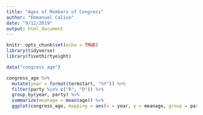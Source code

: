 ```yaml
---
title: "Ages of Members of Congress"
author: "Emmanuel Calivo"
date: "9/12/2019"
output: html_document
---
```


```r
knitr::opts_chunk$set(echo = TRUE)
library(tidyverse)
library(fivethirtyeight)
```

```r
data("congress_age")

congress_age %>% 
  mutate(year = format(termstart, "%Y")) %>% 
  filter(party %in% c("R", "D")) %>% 
  group_by(year, party) %>%
  summarize(meanage = mean(age)) %>% 
  ggplot(congress_age, mapping = aes(x = year, y = meanage, group = party, color = party)) + geom_line() + labs(title = "Average Age of Members of Congress by Year", subtitle = "As of beginning of term, 1947-2013", source = "FiveThirtyEight R Package") + theme_fivethirtyeight() + scale_color_fivethirtyeight()
```